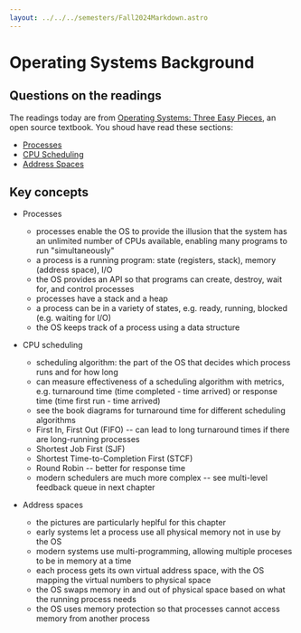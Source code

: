 ```yaml
---
layout: ../../../semesters/Fall2024Markdown.astro
---
```


# Operating Systems Background

## Questions on the readings

The readings today are from
[Operating Systems: Three Easy Pieces](https://pages.cs.wisc.edu/~remzi/OSTEP/),
an open source textbook. You shoud have read these sections:

- [Processes](https://pages.cs.wisc.edu/~remzi/OSTEP/cpu-intro.pdf)
- [CPU Scheduling](https://pages.cs.wisc.edu/~remzi/OSTEP/cpu-sched.pdf)
- [Address Spaces](https://pages.cs.wisc.edu/~remzi/OSTEP/vm-intro.pdf)

## Key concepts

- Processes

  - processes enable the OS to provide the illusion that the system has an
    unlimited number of CPUs available, enabling many programs to run
    "simultaneously"
  - a process is a running program: state (registers, stack), memory (address
    space), I/O
  - the OS provides an API so that programs can create, destroy, wait for, and
    control processes
  - processes have a stack and a heap
  - a process can be in a variety of states, e.g. ready, running, blocked (e.g.
    waiting for I/O)
  - the OS keeps track of a process using a data structure

- CPU scheduling

  - scheduling algorithm: the part of the OS that decides which process runs and
    for how long
  - can measure effectiveness of a scheduling algorithm with metrics, e.g.
    turnaround time (time completed - time arrived) or response time (time first
    run - time arrived)
  - see the book diagrams for turnaround time for different scheduling
    algorithms
  - First In, First Out (FIFO) -- can lead to long turnaround times if there are
    long-running processes
  - Shortest Job First (SJF)
  - Shortest Time-to-Completion First (STCF)
  - Round Robin -- better for response time
  - modern schedulers are much more complex -- see multi-level feedback queue in
    next chapter

- Address spaces
  - the pictures are particularly heplful for this chapter
  - early systems let a process use all physical memory not in use by the OS
  - modern systems use multi-programming, allowing multiple proceses to be in
    memory at a time
  - each process gets its own virtual address space, with the OS mapping the
    virtual numbers to physical space
  - the OS swaps memory in and out of physical space based on what the running
    process needs
  - the OS uses memory protection so that processes cannot access memory from
    another process
